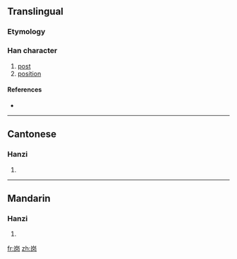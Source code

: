 {{also|岡|崗}}
==Translingual==

===Etymology===
{{Han simp|崗|f=岡|t=冈}}

===Han character===
{{Han char|rn=46|rad=山|as=04|sn=7|four=|canj=山月大 (UBK)}}

# [[post]]
# [[position]]

====References====
* {{Han ref|kx=0308.331|hdz=10763.090|uh=5C97|ud=23703}}

----

==Cantonese==

===Hanzi===
{{yue-hanzi|jyut=|y=gong1|tra=崗}}

# {{defn|Cantonese|sort=山04}}

----

==Mandarin==

===Hanzi===
{{cmn-hanzi|tra=崗|pin=[[gǎng]] ([[gang3]])|wg=kang<sup>3</sup>}}

# {{defn|Mandarin|sort=山04}}

[[fr:岗]]
[[zh:岗]]